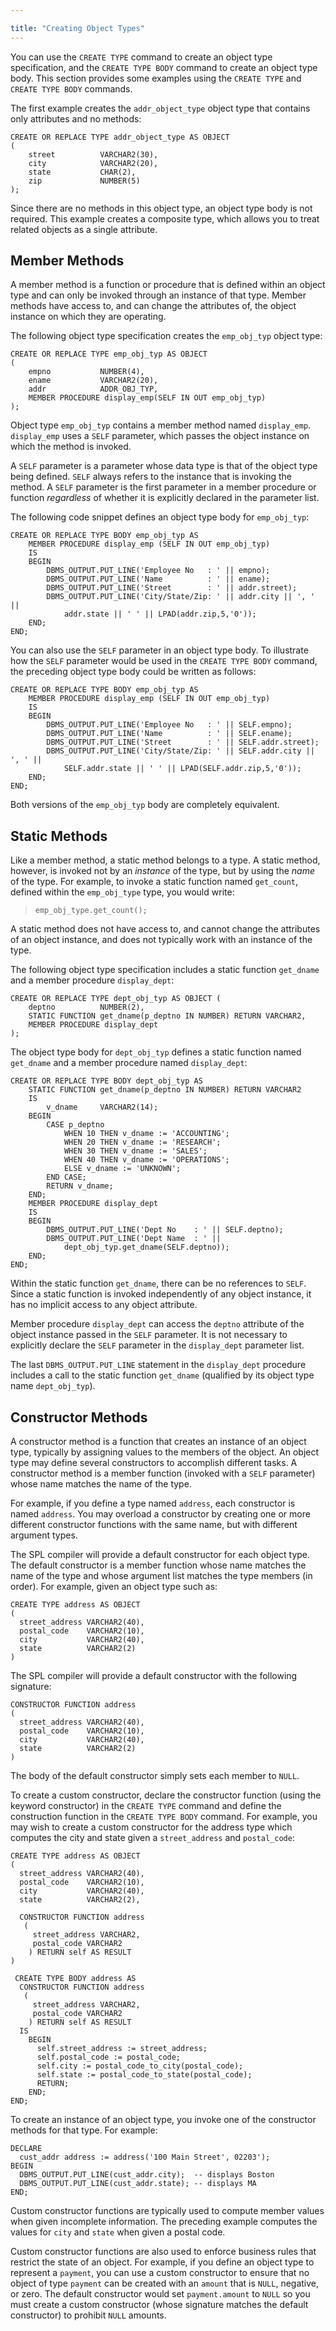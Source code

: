 ---

title: "Creating Object Types"
---

<div id="creating_object_types" class="registered_link"></div>

You can use the `CREATE TYPE` command to create an object type specification, and the `CREATE TYPE BODY` command to create an object type body. This section provides some examples using the `CREATE TYPE` and `CREATE TYPE BODY` commands.

The first example creates the `addr_object_type` object type that contains only attributes and no methods:

```
CREATE OR REPLACE TYPE addr_object_type AS OBJECT
(
    street          VARCHAR2(30),
    city            VARCHAR2(20),
    state           CHAR(2),
    zip             NUMBER(5)
);
```

Since there are no methods in this object type, an object type body is not required. This example creates a composite type, which allows you to treat related objects as a single attribute.

## Member Methods

A member method is a function or procedure that is defined within an object type and can only be invoked through an instance of that type. Member methods have access to, and can change the attributes of, the object instance on which they are operating.

The following object type specification creates the `emp_obj_typ` object type:

```
CREATE OR REPLACE TYPE emp_obj_typ AS OBJECT
(
    empno           NUMBER(4),
    ename           VARCHAR2(20),
    addr            ADDR_OBJ_TYP,
    MEMBER PROCEDURE display_emp(SELF IN OUT emp_obj_typ)
);
```

Object type `emp_obj_typ` contains a member method named `display_emp`. `display_emp` uses a `SELF` parameter, which passes the object instance on which the method is invoked.

A `SELF` parameter is a parameter whose data type is that of the object type being defined. `SELF` always refers to the instance that is invoking the method. A `SELF` parameter is the first parameter in a member procedure or function *regardless* of whether it is explicitly declared in the parameter list.

The following code snippet defines an object type body for `emp_obj_typ`:

```
CREATE OR REPLACE TYPE BODY emp_obj_typ AS
    MEMBER PROCEDURE display_emp (SELF IN OUT emp_obj_typ)
    IS
    BEGIN
        DBMS_OUTPUT.PUT_LINE('Employee No   : ' || empno);
        DBMS_OUTPUT.PUT_LINE('Name          : ' || ename);
        DBMS_OUTPUT.PUT_LINE('Street        : ' || addr.street);
        DBMS_OUTPUT.PUT_LINE('City/State/Zip: ' || addr.city || ', ' ||
            addr.state || ' ' || LPAD(addr.zip,5,'0'));
    END;
END;
```

You can also use the `SELF` parameter in an object type body. To illustrate how the `SELF` parameter would be used in the `CREATE TYPE BODY` command, the preceding object type body could be written as follows:

```
CREATE OR REPLACE TYPE BODY emp_obj_typ AS
    MEMBER PROCEDURE display_emp (SELF IN OUT emp_obj_typ)
    IS
    BEGIN
        DBMS_OUTPUT.PUT_LINE('Employee No   : ' || SELF.empno);
        DBMS_OUTPUT.PUT_LINE('Name          : ' || SELF.ename);
        DBMS_OUTPUT.PUT_LINE('Street        : ' || SELF.addr.street);
        DBMS_OUTPUT.PUT_LINE('City/State/Zip: ' || SELF.addr.city || ', ' ||
            SELF.addr.state || ' ' || LPAD(SELF.addr.zip,5,'0'));
    END;
END;
```

Both versions of the `emp_obj_typ` body are completely equivalent.

## Static Methods

Like a member method, a static method belongs to a type. A static method, however, is invoked not by an *instance* of the type, but by using the *name* of the type. For example, to invoke a static function named `get_count`, defined within the `emp_obj_type` type, you would write:

> `emp_obj_type.get_count();`

A static method does not have access to, and cannot change the attributes of an object instance, and does not typically work with an instance of the type.

The following object type specification includes a static function `get_dname` and a member procedure `display_dept`:

```
CREATE OR REPLACE TYPE dept_obj_typ AS OBJECT (
    deptno          NUMBER(2),
    STATIC FUNCTION get_dname(p_deptno IN NUMBER) RETURN VARCHAR2,
    MEMBER PROCEDURE display_dept
);
```

The object type body for `dept_obj_typ` defines a static function named `get_dname` and a member procedure named `display_dept`:

```
CREATE OR REPLACE TYPE BODY dept_obj_typ AS
    STATIC FUNCTION get_dname(p_deptno IN NUMBER) RETURN VARCHAR2
    IS
        v_dname     VARCHAR2(14);
    BEGIN
        CASE p_deptno
            WHEN 10 THEN v_dname := 'ACCOUNTING';
            WHEN 20 THEN v_dname := 'RESEARCH';
            WHEN 30 THEN v_dname := 'SALES';
            WHEN 40 THEN v_dname := 'OPERATIONS';
            ELSE v_dname := 'UNKNOWN';
        END CASE;
        RETURN v_dname;
    END;
    MEMBER PROCEDURE display_dept
    IS
    BEGIN
        DBMS_OUTPUT.PUT_LINE('Dept No    : ' || SELF.deptno);
        DBMS_OUTPUT.PUT_LINE('Dept Name  : ' ||
            dept_obj_typ.get_dname(SELF.deptno));
    END;
END;
```

Within the static function `get_dname`, there can be no references to `SELF`. Since a static function is invoked independently of any object instance, it has no implicit access to any object attribute.

Member procedure `display_dept` can access the `deptno` attribute of the object instance passed in the `SELF` parameter. It is not necessary to explicitly declare the `SELF` parameter in the `display_dept` parameter list.

The last `DBMS_OUTPUT.PUT_LINE` statement in the `display_dept` procedure includes a call to the static function `get_dname` (qualified by its object type name `dept_obj_typ`).

## Constructor Methods

A constructor method is a function that creates an instance of an object type, typically by assigning values to the members of the object. An object type may define several constructors to accomplish different tasks. A constructor method is a member function (invoked with a `SELF` parameter) whose name matches the name of the type.

For example, if you define a type named `address`, each constructor is named `address`. You may overload a constructor by creating one or more different constructor functions with the same name, but with different argument types.

The SPL compiler will provide a default constructor for each object type. The default constructor is a member function whose name matches the name of the type and whose argument list matches the type members (in order). For example, given an object type such as:

```
CREATE TYPE address AS OBJECT
(
  street_address VARCHAR2(40),
  postal_code    VARCHAR2(10),
  city           VARCHAR2(40),
  state          VARCHAR2(2)
)
```

The SPL compiler will provide a default constructor with the following signature:

```
CONSTRUCTOR FUNCTION address
(
  street_address VARCHAR2(40),
  postal_code    VARCHAR2(10),
  city           VARCHAR2(40),
  state          VARCHAR2(2)
)
```

The body of the default constructor simply sets each member to `NULL`.

To create a custom constructor, declare the constructor function (using the keyword constructor) in the `CREATE TYPE` command and define the construction function in the `CREATE TYPE BODY` command. For example, you may wish to create a custom constructor for the address type which computes the city and state given a `street_address` and `postal_code`:

```
CREATE TYPE address AS OBJECT
(
  street_address VARCHAR2(40),
  postal_code    VARCHAR2(10),
  city           VARCHAR2(40),
  state          VARCHAR2(2),

  CONSTRUCTOR FUNCTION address
   (
     street_address VARCHAR2,
     postal_code VARCHAR2
    ) RETURN self AS RESULT
)

 CREATE TYPE BODY address AS
  CONSTRUCTOR FUNCTION address
   (
     street_address VARCHAR2,
     postal_code VARCHAR2
    ) RETURN self AS RESULT
  IS
    BEGIN
      self.street_address := street_address;
      self.postal_code := postal_code;
      self.city := postal_code_to_city(postal_code);
      self.state := postal_code_to_state(postal_code);
      RETURN;
    END;
END;
```

To create an instance of an object type, you invoke one of the constructor methods for that type. For example:

```
DECLARE
  cust_addr address := address('100 Main Street', 02203');
BEGIN
  DBMS_OUTPUT.PUT_LINE(cust_addr.city);  -- displays Boston
  DBMS_OUTPUT.PUT_LINE(cust_addr.state); -- displays MA
END;
```

Custom constructor functions are typically used to compute member values when given incomplete information. The preceding example computes the values for `city` and `state` when given a postal code.

Custom constructor functions are also used to enforce business rules that restrict the state of an object. For example, if you define an object type to represent a `payment`, you can use a custom constructor to ensure that no object of type `payment` can be created with an `amount` that is `NULL`, negative, or zero. The default constructor would set `payment.amount` to `NULL` so you must create a custom constructor (whose signature matches the default constructor) to prohibit `NULL` amounts.